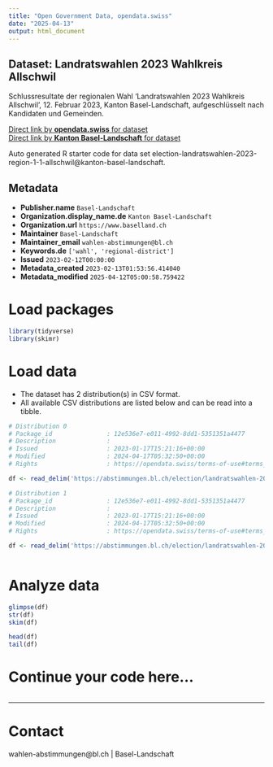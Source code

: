 ```yaml
---
title: "Open Government Data, opendata.swiss"
date: "2025-04-13"
output: html_document
---
```


## Dataset: Landratswahlen 2023 Wahlkreis Allschwil

Schlussresultate der regionalen Wahl 'Landratswahlen 2023 Wahlkreis Allschwil', 12. Februar 2023, Kanton Basel-Landschaft, aufgeschlüsselt nach Kandidaten und Gemeinden.

[Direct link by **opendata.swiss** for dataset](https://opendata.swiss/de/dataset/landratswahlen-2023-wahlkreis-allschwil)<br>
[Direct link by **Kanton Basel-Landschaft** for dataset](https://abstimmungen.bl.ch/election/landratswahlen-2023-region-1-1-allschwil/data)

Auto generated R starter code for data set election-landratswahlen-2023-region-1-1-allschwil@kanton-basel-landschaft.

## Metadata

- **Publisher.name** `Basel-Landschaft`
- **Organization.display_name.de** `Kanton Basel-Landschaft`
- **Organization.url** `https://www.baselland.ch`
- **Maintainer** `Basel-Landschaft`
- **Maintainer_email** `wahlen-abstimmungen@bl.ch`
- **Keywords.de** `['wahl', 'regional-district']`
- **Issued** `2023-02-12T00:00:00`
- **Metadata_created** `2023-02-13T01:53:56.414040`
- **Metadata_modified** `2025-04-12T05:00:58.759422`


# Load packages

```r

library(tidyverse)
library(skimr)

```

# Load data

-   The dataset has 2 distribution(s) in CSV format.
-   All available CSV distributions are listed below and can be read into a tibble.

```r

# Distribution 0
# Package_id               : 12e536e7-e011-4992-8dd1-5351351a4477
# Description              : 
# Issued                   : 2023-01-17T15:21:16+00:00
# Modified                 : 2024-04-17T05:32:50+00:00
# Rights                   : https://opendata.swiss/terms-of-use#terms_by

df <- read_delim('https://abstimmungen.bl.ch/election/landratswahlen-2023-region-1-1-allschwil/data-csv')

# Distribution 1
# Package_id               : 12e536e7-e011-4992-8dd1-5351351a4477
# Description              : 
# Issued                   : 2023-01-17T15:21:16+00:00
# Modified                 : 2024-04-17T05:32:50+00:00
# Rights                   : https://opendata.swiss/terms-of-use#terms_by

df <- read_delim('https://abstimmungen.bl.ch/election/landratswahlen-2023-region-1-1-allschwil/data-parties-csv')



```

# Analyze data

```r

glimpse(df)
str(df)
skim(df)

head(df)
tail(df)

```

# Continue your code here...

```r

```

------------------------------------------------------------------------

# Contact

wahlen-abstimmungen@bl.ch | Basel-Landschaft
